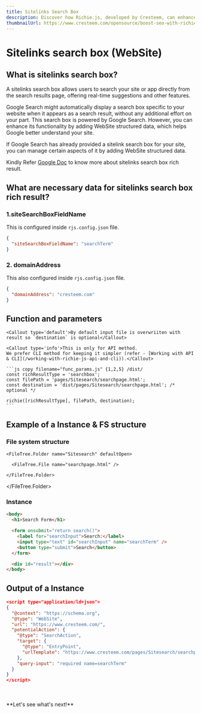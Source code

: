 ```yaml
---
title: Sitelinks Search Box
description: Discover how Richie.js, developed by Cresteem, can enhance your website's search functionality. This guide will show you how to implement structured data for sitelinks search boxes, making it easier for users to find what they're looking for on your site.
thumbnailUrl: https://www.cresteem.com/opensource/boost-seo-with-richie-js/thumbnail.webp
---
```



# Sitelinks search box (WebSite)

## What is sitelinks search box?

A sitelinks search box allows users to search your site or app directly from the search results page, offering real-time suggestions and other features.

Google Search might automatically display a search box specific to your website when it appears as a search result, without any additional effort on your part. This search box is powered by Google Search. However, you can enhance its functionality by adding WebSite structured data, which helps Google better understand your site.

If Google Search has already provided a sitelink search box for your site, you can manage certain aspects of it by adding WebSite structured data.

Kindly Refer [Google Doc](https://developers.google.com/search/docs/appearance/structured-data/sitelinks-searchbox) to know more about sitelinks search box rich result.

## What are necessary data for sitelinks search box rich result?

### 1.siteSearchBoxFieldName

This is configured inside `rjs.config.json` file.

```json copy filename="rjs.config.json"
{
  "siteSearchBoxFieldName": "searchTerm"
}
```

### 2. domainAddress

This also configured inside `rjs.config.json` file.

```json copy filename="rjs.config.json"
{
  "domainAddress": "cresteem.com"
}
```

## Function and parameters

    <Callout type='default'>By default input file is overwriiten with result so `destination` is optional</Callout>

    <Callout type='info'>This is only for API method.
    We prefer CLI method for keeping it simpler (refer - [Working with API & CLI](/working-with-richie-js-api-and-cli)).</Callout>

    ```js copy filename="func_params.js" {1,2,5} /dist/
    const richResultType = 'searchbox';
    const filePath = 'pages/Sitesearch/searchpage.html';
    const destination = 'dist/pages/Sitesearch/searchpage.html'; /* optional */

    richie([richResultType], filePath, destination);
    ```

## Example of a Instance & FS structure

### File system structure

<FileTree>
  <FileTree.Folder name="pages" defaultOpen>
    
    <FileTree.Folder name="Sitesearch" defaultOpen>

      <FileTree.File name="searchpage.html" />

    </FileTree.Folder>

  </FileTree.Folder>
</FileTree>

### Instance

```html copy filename="search.html" /searchTerm/ {7}
<body>
  <h1>Search Form</h1>

  <form onsubmit="return search()">
    <label for="searchInput">Search:</label>
    <input type="text" id="searchInput" name="searchTerm" />
    <button type="submit">Search</button>
  </form>

  <div id="result"></div>
</body>
```

## Output of a Instance

```json filename="search.html" copy
<script type="application/ld+json">
{
  "@context": "https://schema.org",
  "@type": "WebSite",
  "url": "https://www.cresteem.com/",
  "potentialAction": {
    "@type": "SearchAction",
    "target": {
      "@type": "EntryPoint",
      "urlTemplate": "https://www.cresteem.com/pages/Sitesearch/searchpage?q={searchTerm}"
    },
    "query-input": "required name=searchTerm"
  }
}
</script>
```

<br />
<br />
**Let's see what's next!**
